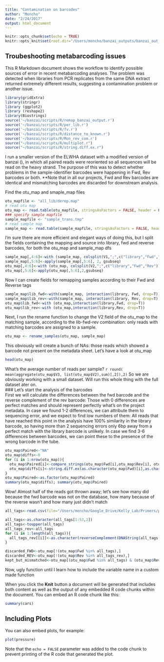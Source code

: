 ```yaml
---
title: "Contamination on barcodes"
author: "Moncho"
date: "2/24/2017"
output: html_document
---
```


```r
knitr::opts_chunk$set(echo = TRUE)
knitr::opts_knit$set(root.dir="/Users/moncho/banzai_outputs/banzai_out_20171128_2303")

```

## Troubeshooting metabarcoding issues
This R Markdown document shows the workflow to identify possible sources of error in recent metabarcoding analyses. The problem was detected when libraries from PCR replicates from the same DNA extract returned extremely different results, suggesting a contamination problem or another issue.

```r
library(gridExtra)
library(stringr)
library (ggplot2)
library (reshape2)
library(Biostrings)
source('~/banzai/scripts/R/remap_banzai_output.r')
source('~/banzai/scripts/R/per_lib.r')
source('~/banzai/scripts/R/fv.r')
source('~/banzai/scripts/R/distance_to_known.r')
source('~/banzai/scripts/R/Mon_rev_com.r')
source("~/banzai/scripts/R/multiplot.r")
source("~/banzai/scripts/R/string.diff.ex.r")

```
I run a smaller version of the ELWHA dataset with a modified version of banzai (), in which all paired reads were reoriented so all sequences will be read on the heavy strand. The purpose of this was to detect whether problems in the sample-identifier barcodes were happening in Fwd, Rev barcodes or both. **Note that in all our projects, Fwd and Rev barcodes are identical and mismatching barcodes are discarded for downstream analysis.

Find the otu_map and smaple_map files
```r
otu_mapfile <- "all_lib/derep.map"
# read otu map
otu_map <- read.table(otu_mapfile, stringsAsFactors = FALSE, header = FALSE); rm(otu_mapfile)
### specify sample mapfile
sample_mapfile <- "sample_trans.tmp"
# read sample map
sample_map <- read.table(sample_mapfile, stringsAsFactors = FALSE, header = FALSE);rm(sample_mapfile)
```
I'm sure there are more efficient and elegant ways of doing this, but I split the fields containing the mapping and source into library, fwd and reverse barcodes, for both the otu_map and sample_map dfs
```r

sample_map[,4:6]<-with (sample_map, colsplit(V1,";",c("library","Fwd","Rev")))
sample_map[,5:6]<-apply(sample_map[,5:6], 2, gsubseq)
otu_map[,4:6]<-with (otu_map, colsplit(V2,";",c("library","Fwd","Rev")))
otu_map[,5:6]<-apply(otu_map[,5:6],2,gsubseq)
```
Now I can create fields for remapping samples according to their Fwd and Reverse tags
```r
sample_map$lib_fwd<-with(sample_map, interaction(library, Fwd, drop=T))
sample_map$lib_rev<-with(sample_map, interaction(library, Rev, drop=T))
otu_map$lib_fwd<-with (otu_map,interaction(library,Fwd, drop=T))
otu_map$lib_rev<-with (otu_map,interaction(library,Rev, drop=T))
```
Next, I run the rename function to change the V2 field of the otu_map to the matching sample, according to the lib-fwd-rev combination: only reads with matching barcodes are assigned to a sample.

```r

otu_map <- rename_samples(otu_map, sample_map)
```
This obviously will create a bunch of NAs: those reads which showed a barcode not present on the metadata sheet.
Let's have a look at otu_map
```r
head(otu_map)
```
What's the average number of reads per sample? `r round( mean(aggregate(otu_map$V3, list(otu_map$V2),sum)[,2]),2)`
So we are obviously working with a small dataset. Will run this whole thing with the full dataset ater on.  
### Let's start the analysis of the barcodes  
First we will calculate the differences between the fwd barcode and the reverse complement of the rev barcode: Those with 0 differences are perfect matches and should represent perfectly what's on the project metadata. In case we found 1-2 differences, we can attribute them to sequencing error, and we expect to find low numbers of them: All reads that have reached this point in the analysis have 100% similarity in the library barcode, so having more than 2 sequencing errors only 6bp away from a perfect match with the library barcode is unlikely. In case we find 3-6 differences between barcodes, we can point these to the presence of the wrong barcode in the tube.
```r
otu_map$Paired<-"NA"
otu_map$diffs<-0
for (i in 1:nrow(otu_map)){
  otu_map$Paired[i]<-compare_strings(otu_map$Fwd[i],otu_map$Rev[i], otu_map$Paired[i])
  otu_map$diffs[i]<-string.diff.ex(as.character(otu_map$Fwd)[i],as.character(reverseComplement(DNAString(as.character(otu_map$Rev)[i]))))
}
otu_map$Paired<-as.factor(otu_map$Paired)
summary(otu_map$diffs); summary(otu_map$Paired)
```
Wow! Almost half of the reads got thrown away; 
let's see how many did because the fwd barcode was not on the database, how many because of the reverse wasn't and how many just didn't match
```r
all_tags<-read.csv(file="/Users/moncho/Google_Drive/Kelly_Lab/Primers/primer_tags/Metabarcoding tags.csv")

all_tags<-as.character(all_tags[1:53,2])
all_tags<-toupper(all_tags)
all_tags_rev<-all_tags
for (i in 1:length(all_tags)){
  all_tags_rev[[i]]<-as.character(reverseComplement(DNAString(all_tags[[i]])))
}
```

```r
discarded_FWD<-otu_map[!(otu_map$Fwd %in% all_tags),]
discarded_REV<-otu_map[!(otu_map$Rev %in% all_tags_rev),]
kept_but_mismatched<-otu_map[(otu_map$Fwd %in% all_tags) & (otu_map$Rev %in% all_tags_rev)& (otu_map$Paired=="Unpaired"),]
```
Now, ugly function until I learn how to include the variable name in a custom made function

When you click the **Knit** button a document will be generated that includes both content as well as the output of any embedded R code chunks within the document. You can embed an R code chunk like this:

```r
summary(cars)
```

## Including Plots

You can also embed plots, for example:

```r
plot(pressure)
```

Note that the `echo = FALSE` parameter was added to the code chunk to prevent printing of the R code that generated the plot.
